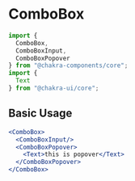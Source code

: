 # ComboBox

```js
import {
  ComboBox,
  ComboBoxInput,
  ComboBoxPopover
} from "@chakra-components/core";
import {
  Text
} from "@chakra-ui/core";
```

## Basic Usage

```jsx
<ComboBox>
  <ComboBoxInput/>
  <ComboBoxPopover>
    <Text>this is popover</Text>
  </ComboBoxPopover>
</ComboBox>
```